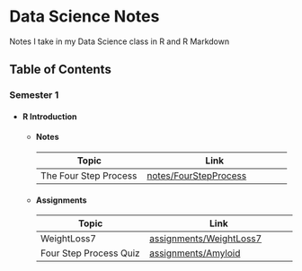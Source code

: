 # Data Science Notes
Notes I take in my Data Science class in R and R Markdown

## Table of Contents

### Semester 1
- #### R Introduction
  - #### Notes
  | Topic               | Link                        |
  |---------------------|-----------------------------|
  | The Four Step Process  | [notes/FourStepProcess](notes/FourStepProcess)   |
  - #### Assignments
  | Topic               | Link                        |
  |---------------------|-----------------------------|
  | WeightLoss7  | [assignments/WeightLoss7](assignments/WeightLoss7)   |
  | Four Step Process Quiz  | [assignments/Amyloid](assignments/Amyloid)   |